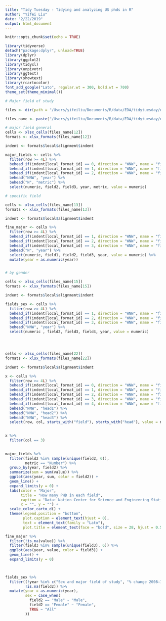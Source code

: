 ```yaml
---
title: "Tidy Tuesday - Tidying and analyzing US phds in R"
author: "Yifei Liu"
date: "2/22/2019"
output: html_document
---
```


```r
knitr::opts_chunk$set(echo = TRUE)
```


```r
library(tidyverse)
detach("package:dplyr", unload=TRUE)
library(dplyr)
library(ggplot2)
library(tidyxl)
library(unpivotr)
library(ggtext)
library(showtext)
library(rcartocolor)
font_add_google("Lato", regular.wt = 300, bold.wt = 700)
theme_set(theme_minimal())


```





```r

# Major field of study

files <- dir(path = "/Users/yifeiliu/Documents/R/data/EDA/tidytuesday/data_tables", pattern = ".xlsx")

files_name <- paste("/Users/yifeiliu/Documents/R/data/EDA/tidytuesday/data_tables/",files, sep = "")

# major field general
cells <- xlsx_cells(files_name[12])
formats <- xlsx_formats(files_name[12])

indent <- formats$local$alignment$indent

major_fields <- cells %>% 
  filter(row >= 4L) %>%
  behead_if(indent[local_format_id] == 0, direction = "WNW", name = "field1") %>%
  behead_if(indent[local_format_id] == 1, direction = "WNW", name = "field2") %>%
  behead_if(indent[local_format_id] == 2, direction = "WNW", name = "field3") %>%
  behead("NNW", "year") %>%
  behead("N", "metric") %>%
  select(numeric, field2, field3, year, metric, value = numeric)

# specific field

cells <- xlsx_cells(files_name[13])
formats <- xlsx_formats(files_name[13])

indent <- formats$local$alignment$indent

fine_major <- cells %>%
  filter(row >= 4L) %>%
  behead_if(indent[local_format_id] == 1, direction = "WNW", name = "field1") %>%
  behead_if(indent[local_format_id] == 2, direction = "WNW", name = "field2") %>%
  behead_if(indent[local_format_id] == 3, direction = "WNW", name = "field3") %>%
  behead("N", "year") %>%
  select(numeric, field1, field2, field3, year, value = numeric) %>%
  mutate(year = as.numeric(year))


# by gender

cells <- xlsx_cells(files_name[15])
formats <- xlsx_formats(files_name[15])

indent <- formats$local$alignment$indent

fields_sex <- cells %>%
  filter(row >= 4L) %>%
  behead_if(indent[local_format_id] == 1, direction = "WNW", name = "field2") %>%
  behead_if(indent[local_format_id] == 2, direction = "WNW", name = "field3") %>%
  behead_if(indent[local_format_id] == 3, direction = "WNW", name = "field4") %>%
  behead("NNW", "year") %>%
  select(numeric , field2, field3, field4, year, value = numeric) 




cells <- xlsx_cells(files_name[22])
formats <- xlsx_formats(files_name[22])

indent <- formats$local$alignment$indent

x <- cells %>% 
  filter(row >= 4L) %>%
  behead_if(indent[local_format_id] == 0, direction = "WNW", name = "field1") %>%
  behead_if(indent[local_format_id] == 1, direction = "WNW", name = "field2") %>%
  behead_if(indent[local_format_id] == 2, direction = "WNW", name = "field3") %>%
  behead_if(indent[local_format_id] == 3, direction = "WNW", name = "field4") %>%
  behead_if(indent[local_format_id] == 4, direction = "WNW", name = "field5") %>%
  behead("NNW", "head1") %>%
  behead("NNW", "head2") %>%
  behead("NNW", "head3") %>%
  select(row, col, starts_with("field"), starts_with("head"), value = numeric)
  

x %>%
  filter(col == 3)
  
```



```r



major_fields %>%
  filter(field2 %in% sample(unique(field2, 6)),
         metric == "Number") %>%
  group_by(year, field2) %>% 
  summarize(sum = sum(value)) %>%
  ggplot(aes(year, sum, color = field2)) +
  geom_line() +
  expand_limits(y = 0) +
  labs(color = "Major",
       title = "How many PHD in each field",
       caption = "Data: Nation Center for Science and Engineering Statistics | Graphic: Yifei Liu",
       x = "", y = "") +
  scale_color_carto_d() +
  theme(legend.position = "bottom",
        plot.caption = element_text(hjust = 0),
        text = element_text(family = "Lato"),
        plot.title = element_text(face = "bold", size = 28, hjust = 0.5))

fine_major %>%
  filter(!is.na(value)) %>%
  filter(field3 %in% sample(unique(field3), 6)) %>%
  ggplot(aes(year, value, color = field3)) +
  geom_line() +
  expand_limits(y = 0)

  

fields_sex %>%
  filter((!year %in% c("Sex and major field of study", "% change 2008–17")),
         !is.na(field2)) %>%
  mutate(year = as.numeric(year),
         sex = case_when(
           field2 == "Male" ~ "Male",
           field2 == "Female" ~ "Female",
           TRUE ~ "All"
         ))


```















